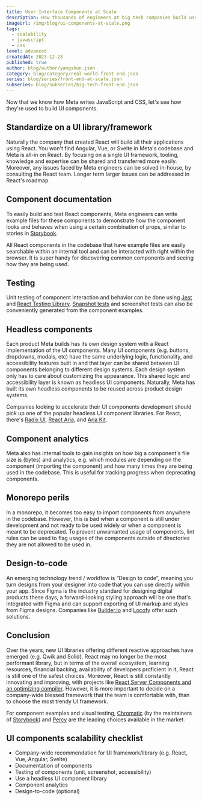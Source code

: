```yaml
---
title: User Interface Components at Scale
description: How thousands of engineers at big tech companies build user interface components.
imageUrl: /img/blog/ui-components-at-scale.png
tags:
  - scalability
  - javascript
  - css
level: advanced
createdAt: 2023-12-23
published: true
author: blog/author/yangshun.json
category: blog/category/real-world-front-end.json
series: blog/series/front-end-at-scale.json
subseries: blog/subseries/big-tech-front-end.json
---
```


Now that we know how Meta writes JavaScript and CSS, let's see how they're used to build UI components.

## Standardize on a UI library/framework

Naturally the company that created React will build all their applications using React. You won't find Angular, Vue, or Svelte in Meta's codebase and Meta is all-in on React. By focusing on a single UI framework, tooling, knowledge and expertise can be shared and transferred more easily. Moreover, any issues faced by Meta engineers can be solved in-house, by consulting the React team. Longer term larger issues can be addressed in React's roadmap.

## Component documentation

To easily build and test React components, Meta engineers can write example files for these components to demonstrate how the component looks and behaves when using a certain combination of props, similar to stories in [Storybook](https://storybook.js.org/).

All React components in the codebase that have example files are easily searchable within an internal tool and can be interacted with right within the browser. It is super handy for discovering common components and seeing how they are being used.

## Testing

Unit testing of component interaction and behavior can be done using [Jest](https://jestjs.io/) and [React Testing Library](https://testing-library.com/docs/react-testing-library/intro/). [Snapshot tests](https://jestjs.io/docs/snapshot-testing) and screenshot tests can also be conveniently generated from the component examples.

## Headless components

Each product Meta builds has its own design system with a React implementation of the UI components. Many UI components (e.g. buttons, dropdowns, modals, etc) have the same underlying logic, functionality, and accessibility features built in and that layer can be shared between UI components belonging to different design systems. Each design system only has to care about customizing the appearance. This shared logic and accessibility layer is known as headless UI components. Naturally, Meta has built its own headless components to be reused across product design systems.

Companies looking to accelerate their UI components development should pick up one of the popular headless UI component libraries. For React, there's [Radix UI](https://www.radix-ui.com/), [React Aria](https://react-spectrum.adobe.com/react-aria/), and [Aria Kit](https://ariakit.org/).

## Component analytics

Meta also has internal tools to gain insights on how big a component's file size is (bytes) and analytics, e.g. which modules are depending on the component (importing the component) and how many times they are being used in the codebase. This is useful for tracking progress when deprecating components.

## Monorepo perils

In a monorepo, it becomes too easy to import components from anywhere in the codebase. However, this is bad when a component is still under development and not ready to be used widely or when a component is meant to be deprecated. To prevent unwarranted usage of components, lint rules can be used to flag usages of the components outside of directories they are not allowed to be used in.

## Design-to-code

An emerging technology trend / workflow is “Design to code”, meaning you turn designs from your designer into code that you can use directly within your app. Since Figma is the industry standard for designing digital products these days, a forward-looking styling approach will be one that's integrated with Figma and can support exporting of UI markup and styles from Figma designs. Companies like [Builder.io](https://www.builder.io/m/design-to-code) and [Locofy](https://www.locofy.ai/) offer such solutions.

## Conclusion

Over the years, new UI libraries offering different reactive approaches have emerged (e.g. Qwik and Solid). React may no longer be the most performant library, but in terms of the overall ecosystem, learning resources, financial backing, availability of developers proficient in it, React is still one of the safest choices. Moreover, React is still constantly innovating and improving, with projects like [React Server Components and an optimizing compiler](https://react.dev/blog/2023/03/22/react-labs-what-we-have-been-working-on-march-2023). However, it is more important to decide on a company-wide blessed framework that the team is comfortable with, than to choose the most trendy UI framework.

For component examples and visual testing, [Chromatic](https://www.chromatic.com/) (by the maintainers of [Storybook](https://storybook.js.org/)) and [Percy](https://percy.io/) are the leading choices available in the market.

## UI components scalability checklist

- Company-wide recommendation for UI framework/library (e.g. React, Vue, Angular, Svelte)
- Documentation of components
- Testing of components (unit, screenshot, accessibility)
- Use a headless UI component library
- Component analytics
- Design-to-code (optional)
